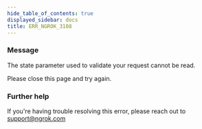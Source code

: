```yaml
---
hide_table_of_contents: true
displayed_sidebar: docs
title: ERR_NGROK_3108
---
```


### Message

The state parameter used to validate your request cannot be read.

Please close this page and try again.

<ErrorDetails />

### Further help

If you're having trouble resolving this error, please reach out to [support@ngrok.com](mailto:support@ngrok.com?subject=Help%20with%20ERR_NGROK_3108)

